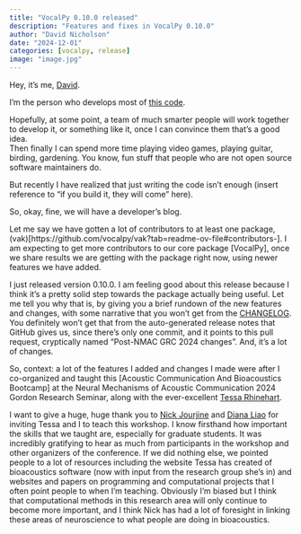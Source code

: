 ```yaml
---
title: "VocalPy 0.10.0 released"
description: "Features and fixes in VocalPy 0.10.0"
author: "David Nicholson"
date: "2024-12-01"
categories: [vocalpy, release]
image: "image.jpg"
---
```


Hey, it's me, [David](https://nicholdav.info/).  

I'm the person who develops most of [this code](https://github.com/vocalpy). 

Hopefully, 
at some point, a team of much smarter people will work together to develop it, 
or something like it, once I can convince them that's a good idea.  
Then finally I can spend more time playing video games, playing guitar, birding, gardening. 
You know, fun stuff that people who are not open source software maintainers do.

But recently I have realized that just writing the code isn't enough 
(insert reference to "if you build it, they will come" here).

So, okay, fine, we will have a developer's blog.

Let me say we have gotten a lot of contributors 
to at least one package, (vak)[https://github.com/vocalpy/vak?tab=readme-ov-file#contributors-].
I am expecting to get more contributors to 
our core package [VocalPy], 
once we share results we are getting with the package right now,
using newer features we have added.

I just released version 0.10.0.
I am feeling good about this release 
because I think it's a pretty solid step towards the package 
actually being useful.
Let me tell you why that is, 
by giving you a brief rundown of the new features and changes,
with some narrative that you won't get from the 
[CHANGELOG]().
You definitely won't get that from the auto-generated release notes 
that GitHub gives us, 
since there's only one commit,
and it points to this pull request, 
cryptically named "Post-NMAC GRC 2024 changes".
And, it's a lot of changes.

So, context:
a lot of the features I added and changes I made 
were after I co-organized and taught 
this [Acoustic Communication And Bioacoustics Bootcamp] 
at the Neural Mechanisms of Acoustic Communication 2024 Gordon Research Seminar,
along with the ever-excellent [Tessa Rhinehart]().

I want to give a huge, huge thank you to [Nick Jourjine]() 
and [Diana Liao]() for inviting Tessa and I to teach this workshop. 
I know firsthand how important the skills that we taught are,
especially for graduate students.
It was incredibly gratifying to hear as much from participants in the workshop 
and other organizers of the conference.
If we did nothing else, 
we pointed people to a lot of resources 
including the website Tessa has created of bioacoustics software 
(now with input from the research group she's in)
and websites and papers on programming and computational projects 
that I often point people to when I'm teaching.
Obviously I'm biased but I think that computational methods 
in this research area will only continue to become more important, 
and I think Nick has had a lot of foresight 
in linking these areas of neuroscience to 
what people are doing in bioacoustics. 